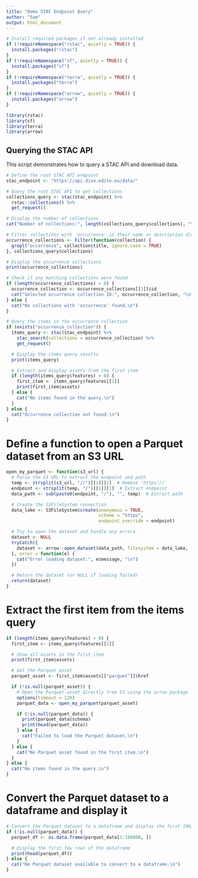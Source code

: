 ```yaml
---
title: "Demo STAC Endpoint Query"
author: "Sam"
output: html_document
---
```


```r
# Install required packages if not already installed
if (!requireNamespace("rstac", quietly = TRUE)) {
  install.packages("rstac")
}
if (!requireNamespace("sf", quietly = TRUE)) {
  install.packages("sf")
}
if (!requireNamespace("terra", quietly = TRUE)) {
  install.packages("terra")
}
if (!requireNamespace("arrow", quietly = TRUE)) {
  install.packages("arrow")
}

library(rstac)
library(sf)
library(terra)
library(arrow)
```

## Querying the STAC API

This script demonstrates how to query a STAC API and download data.

```r
# Define the root STAC API endpoint
stac_endpoint <- "https://api.dive.edito.eu/data/"

# Query the root STAC API to get collections
collections_query <- stac(stac_endpoint) %>%
  rstac::collections() %>%
  get_request()

# Display the number of collections
cat("Number of collections:", length(collections_query$collections), "\n")
```

```r
# Filter collections with 'occurrence' in their name or description directly
occurrence_collections <- Filter(function(collection) {
  grepl("occurrence", collection$title, ignore.case = TRUE)
}, collections_query$collections)

# Display the occurrence collections
print(occurrence_collections)

# Check if any matching collections were found
if (length(occurrence_collections) > 0) {
  occurrence_collection <- occurrence_collections[[1]]$id
  cat("Selected occurrence collection ID:", occurrence_collection, "\n")
} else {
  cat("No collections with 'occurrence' found.\n")
}
```

```r
# Query the items in the occurrence collection
if (exists("occurrence_collection")) {
  items_query <- stac(stac_endpoint) %>%
    stac_search(collections = occurrence_collection) %>%
    get_request()

  # Display the items query results
  print(items_query)

  # Extract and display assets from the first item
  if (length(items_query$features) > 0) {
    first_item <- items_query$features[[1]]
    print(first_item$assets)
  } else {
    cat("No items found in the query.\n")
  }
} else {
  cat("Occurrence collection not found.\n")
}
```


# Define a function to open a Parquet dataset from an S3 URL
```r

open_my_parquet <- function(s3_url) {
  # Parse the S3 URL to extract the endpoint and path
  temp <- strsplit(s3_url, "//")[[1]][2]  # Remove 'https://'
  endpoint <- strsplit(temp, "/")[[1]][1]  # Extract endpoint
  data_path <- sub(paste0(endpoint, "/"), "", temp)  # Extract path

  # Create the S3FileSystem connection
  data_lake <- S3FileSystem$create(anonymous = TRUE, 
                                   scheme = "https",
                                   endpoint_override = endpoint)

  # Try to open the dataset and handle any errors
  dataset <- NULL
  tryCatch({
    dataset <- arrow::open_dataset(data_path, filesystem = data_lake, format = "parquet")
  }, error = function(e) {
    cat("Error loading dataset:", e$message, "\n")
  })

  # Return the dataset (or NULL if loading failed)
  return(dataset)
}
```


# Extract the first item from the items query
```r
if (length(items_query$features) > 0) {
  first_item <- items_query$features[[1]]

  # Show all assets in the first item
  print(first_item$assets)

  # Get the Parquet asset
  parquet_asset <- first_item$assets[["parquet"]]$href

  if (!is.null(parquet_asset)) {
    # Open the Parquet asset directly from S3 using the arrow package
    options(timeout = 120)
    parquet_data <- open_my_parquet(parquet_asset)

    if (!is.null(parquet_data)) {
      print(parquet_data$schema)
      print(head(parquet_data))
    } else {
      cat("Failed to load the Parquet dataset.\n")
    }
  } else {
    cat("No Parquet asset found in the first item.\n")
  }
} else {
  cat("No items found in the query.\n")
}
```

# Convert the Parquet dataset to a dataframe and display it
```r
# Convert the Parquet dataset to a dataframe and display the first 100,000 rows
if (!is.null(parquet_data)) {
  parquet_df <- as.data.frame(parquet_data[1:100000, ])

  # Display the first few rows of the dataframe
  print(head(parquet_df))
} else {
  cat("No Parquet dataset available to convert to a dataframe.\n")
}
```
